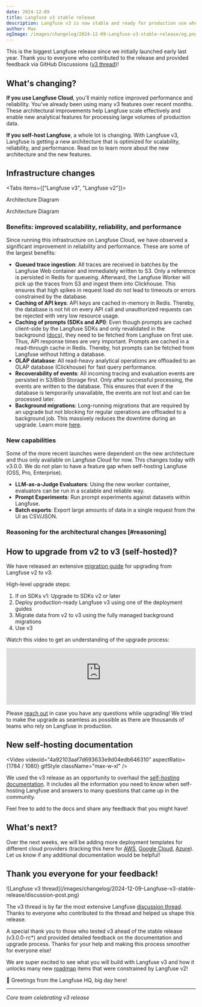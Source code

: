 ```yaml
---
date: 2024-12-09
title: Langfuse v3 stable release
description: Langfuse v3 is now stable and ready for production use when self-hosting Langfuse, including many scalability and architectural improvements.
author: Max
ogImage: /images/changelog/2024-12-09-Langfuse-v3-stable-release/og.png
---
```



<ChangelogHeader />

This is the biggest Langfuse release since we initially launched early last year.
Thank you to everyone who contributed to the release and provided feedback via GitHub Discussions ([v3 thread](https://github.com/orgs/langfuse/discussions/1902))!

## What's changing?

**If you use Langfuse Cloud**, you'll mainly notice improved performance and reliability. You've already been using many v3 features over recent months. These architectural improvements help Langfuse scale effectively and enable new analytical features for processing large volumes of production data.

**If you self-host Langfuse**, a whole lot is changing. With Langfuse v3, Langfuse is getting a new architecture that is optimized for scalability, reliability, and performance. Read on to learn more about the new architecture and the new features.

## Infrastructure changes


<ChangesV3ArchitectureChangesShortDescription />


<Tabs items={["Langfuse v3", "Langfuse v2"]}>
<Tab>

Architecture Diagram

<ArchitectureDiagramV3 />

<ArchitectureDescriptionV3 />

</Tab>

<Tab>

Architecture Diagram

<ArchitectureDiagramV2 />

</Tab>
</Tabs>

### Benefits: improved scalability, reliability, and performance

Since running this infrastructure on Langfuse Cloud, we have observed a significant improvement in reliability and performance. These are some of the largest benefits:

- **Queued trace ingestion**: All traces are received in batches by the Langfuse Web container and immediately written to S3. Only a reference is persisted in Redis for queueing. Afterward, the Langfuse Worker will pick up the traces from S3 and ingest them into Clickhouse. This ensures that high spikes in request load do not lead to timeouts or errors constrained by the database.
- **Caching of API keys**: API keys are cached in-memory in Redis. Thereby, the database is not hit on every API call and unauthorized requests can be rejected with very low resource usage.
- **Caching of prompts (SDKs and API)**: Even though prompts are cached client-side by the Langfuse SDKs and only revalidated in the background ([docs](/docs/prompts)), they need to be fetched from Langfuse on first use. Thus, API response times are very important. Prompts are cached in a read-through cache in Redis. Thereby, hot prompts can be fetched from Langfuse without hitting a database.
- **OLAP database**: All read-heavy analytical operations are offloaded to an OLAP database (Clickhouse) for fast query performance.
- **Recoverability of events**: All incoming tracing and evaluation events are persisted in S3/Blob Storage first. Only after successful processing, the events are written to the database. This ensures that even if the database is temporarily unavailable, the events are not lost and can be processed later.
- **Background migrations**: Long-running migrations that are required by an upgrade but not blocking for regular operations are offloaded to a background job. This massively reduces the downtime during an upgrade. Learn more [here](/self-hosting/upgrade/background-migrations).

### New capabilities

Some of the more recent launches were dependent on the new architecture and thus only available on Langfuse Cloud for now. This changes today with v3.0.0. We do not plan to have a feature gap when self-hosting Langfuse (OSS, Pro, Enterprise).

- **LLM-as-a-Judge Evaluators**: Using the new worker container, evaluators can be run in a scalable and reliable way.
- **Prompt Experiments**: Run prompt experiments against datasets within Langfuse.
- **Batch exports**: Export large amounts of data in a single request from the UI as CSV/JSON.

### Reasoning for the architectural changes [#reasoning]


<ChangesV3ComponentReasoning />

## How to upgrade from v2 to v3 (self-hosted)?

We have released an extensive [migration guide](/self-hosting/upgrade/upgrade-guides/upgrade-v2-to-v3) for upgrading from Langfuse v2 to v3.

High-level upgrade steps:

1. If on SDKs v1: Upgrade to SDKs v2 or later
1. Deploy production-ready Langfuse v3 using one of the deployment guides
1. Migrate data from v2 to v3 using the fully managed background migrations
1. Use v3

Watch this video to get an understanding of the upgrade process:

<iframe
  width="100%"
  className="aspect-[15.94/9] rounded-lg border mt-6 w-full"
  src="https://www.youtube-nocookie.com/embed/Bb24vYp5zkA?si=oCRGQUxemOhoUCwi"
  title="YouTube video player"
  frameborder="0"
  allow="accelerometer; autoplay; clipboard-write; encrypted-media; gyroscope; picture-in-picture; web-share"
  referrerpolicy="strict-origin-when-cross-origin"
  allowFullScreen
></iframe>

Please [reach out](/support) in case you have any questions while upgrading! We tried to make the upgrade as seamless as possible as there are thousands of teams who rely on Langfuse in production.

## New self-hosting documentation

<Video
  videoId="4a92103aaf7d693633e9d04edb646310"
  aspectRatio={1784 / 1080}
  gifStyle
  className="max-w-xl"
/>

We used the v3 release as an opportunity to overhaul the [self-hosting documentation](/self-hosting). It includes all the information you need to know when self-hosting Langfuse and answers to many questions that came up in the community.

Feel free to add to the docs and share any feedback that you might have!

## What's next?

Over the next weeks, we will be adding more deployment templates for different cloud providers (tracking this here for [AWS](https://github.com/orgs/langfuse/discussions/4645), [Google Cloud](https://github.com/orgs/langfuse/discussions/4646), [Azure](https://github.com/orgs/langfuse/discussions/4647)). Let us know if any additional documentation would be helpful!

## Thank you everyone for your feedback!

<Frame>
  ![Langfuse v3
  thread](/images/changelog/2024-12-09-Langfuse-v3-stable-release/discussion-post.png)
</Frame>

The v3 thread is by far the most extensive Langfuse [discussion thread](https://github.com/orgs/langfuse/discussions/1902). Thanks to everyone who contributed to the thread and helped us shape this release.

A special thank you to those who tested v3 ahead of the stable release (v3.0.0-rc\*) and provided detailed feedback on the documentation and upgrade process. Thanks for your help and making this process smoother for everyone else!

We are super excited to see what you will build with Langfuse v3 and how it unlocks many new [roadmap](/roadmap) items that were constrained by Langfuse v2!

👋 Greetings from the Langfuse HQ, big day here!

---

_Core team celebrating v3 release_


<Tweet id="1866103654421315612" />
